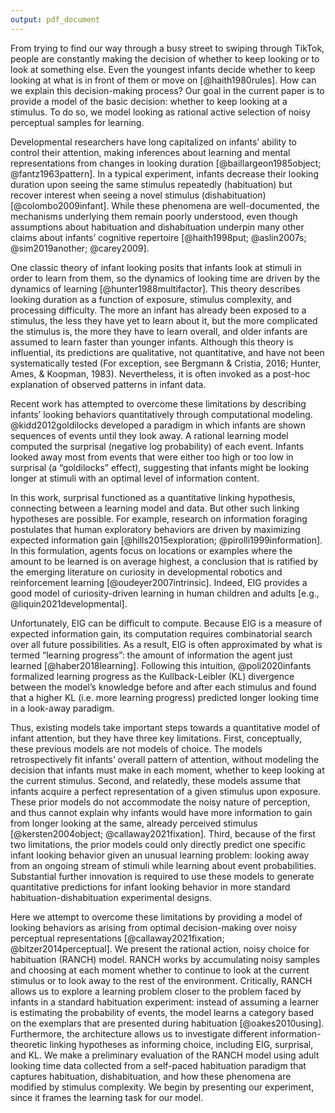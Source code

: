 ```yaml
---
output: pdf_document
---
```


From trying to find our way through a busy street to swiping through TikTok, people are constantly making the decision of whether to keep looking or to look at something else. Even the youngest infants decide whether to keep looking at what is in front of them or move on [@haith1980rules]. How can we explain this decision-making process? Our goal in the current paper is to provide a model of the basic decision: whether to keep looking at a stimulus. To do so, we model looking as rational active selection of noisy perceptual samples for learning.

Developmental researchers have long capitalized on infants’ ability to control their attention, making inferences about learning and mental representations from changes in looking duration [@baillargeon1985object; @fantz1963pattern]. In a typical experiment, infants decrease their looking duration upon seeing the same stimulus repeatedly (habituation) but recover interest when seeing a novel stimulus (dishabituation) [@colombo2009infant]. While these phenomena are well-documented, the mechanisms underlying them remain poorly understood, even though assumptions about habituation and dishabituation underpin many other claims about infants' cognitive repertoire  [@haith1998put; @aslin2007s; @sim2019another; @carey2009]. 

One classic theory of infant looking posits that infants look at stimuli in order to learn from them, so the dynamics of looking time are driven by the dynamics of learning [@hunter1988multifactor]. This theory describes looking duration as a function of exposure, stimulus complexity, and processing difficulty. The more an infant has already been exposed to a stimulus, the less they have yet to learn about it, but the more complicated the stimulus is, the more they have to learn overall, and older infants are assumed to learn faster than younger infants. Although this theory is influential, its predictions are qualitative, not quantitative, and have not been systematically tested (For exception, see Bergmann & Cristia, 2016; Hunter, Ames, & Koopman, 1983). Nevertheless, it is often invoked as a post-hoc explanation of observed patterns in infant data.

Recent work has attempted to overcome these limitations by describing infants’ looking behaviors quantitatively through computational modeling. @kidd2012goldilocks developed a paradigm in which infants are shown sequences of events until they look away. A rational learning model computed the surprisal (negative log probability) of each event. Infants looked away most from events that were either too high or too low in surprisal (a “goldilocks” effect), suggesting that infants might be looking longer at stimuli with an optimal level of information content. 

In this work, surprisal functioned as a quantitative linking hypothesis, connecting between a learning model and data. But other such linking hypotheses are possible. For example, research on information foraging postulates that human exploratory behaviors are driven by maximizing expected information gain [@hills2015exploration; @pirolli1999information]. In this formulation, agents focus on locations or examples where the amount to be learned is on average highest, a conclusion that is ratified by the emerging literature on curiosity in developmental robotics and reinforcement learning [@oudeyer2007intrinsic]. Indeed, EIG provides a good model of curiosity-driven learning in human children and adults [e.g., @liquin2021developmental]. 

Unfortunately, EIG can be difficult to compute. Because EIG is a measure of expected information gain, its computation requires combinatorial search over all future possibilities. As a result, EIG is often approximated by what is termed “learning progress”: the amount of information the agent just learned [@haber2018learning]. Following this intuition, @poli2020infants formalized learning progress as the Kullback-Leibler (KL) divergence between the model’s knowledge before and after each stimulus and found that a higher KL (i.e. more learning progress) predicted longer looking time in a look-away paradigm.

Thus, existing models take important steps towards a quantitative model of infant attention, but they have three key limitations. First, conceptually, these previous models are not models of choice. The models retrospectively fit infants’ overall pattern of attention, without modeling the decision that infants must make in each moment, whether to keep looking at the current stimulus. Second, and relatedly, these models assume that infants acquire a perfect representation of a given stimulus upon exposure. These prior models do not accommodate the noisy nature of perception, and thus cannot explain why infants would have more information to gain from longer looking at the same, already perceived stimulus [@kersten2004object; @callaway2021fixation]. Third, because of the first two limitations, the prior models could only directly predict one specific infant looking behavior given an unusual learning problem: looking away from an ongoing stream of stimuli while learning about event probabilities. Substantial further innovation is required to use these models to generate quantitative predictions for infant looking behavior in more standard habituation-dishabituation experimental designs.

Here we attempt to overcome these limitations by providing a model of looking behaviors as arising from optimal decision-making over noisy perceptual representations [@callaway2021fixation; @bitzer2014perceptual]. We present the rational action, noisy choice for habituation (RANCH) model. RANCH works by accumulating noisy samples and choosing at each moment whether to continue to look at the current stimulus or to look away to the rest of the environment. Critically, RANCH allows us to explore a learning problem closer to the problem faced by infants in a standard habituation experiment: instead of assuming a learner is estimating the probability of events, the model learns a category based on the exemplars that are presented during habituation [@oakes2010using]. Furthermore, the architecture allows us to investigate different information-theoretic linking hypotheses as informing choice, including EIG, surprisal, and KL. We make a preliminary evaluation of the RANCH model using adult looking time data collected from a self-paced habituation paradigm that captures habituation, dishabituation, and how these phenomena are modified by stimulus complexity. We begin by presenting our experiment, since it frames the learning task for our model.
